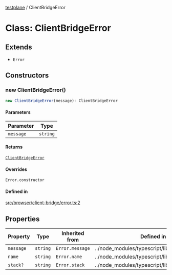 [testplane](../README.mdx) / ClientBridgeError

# Class: ClientBridgeError

## Extends

- `Error`

## Constructors

### new ClientBridgeError()

```ts
new ClientBridgeError(message): ClientBridgeError
```

#### Parameters

| Parameter | Type |
| ------ | ------ |
| `message` | `string` |

#### Returns

[`ClientBridgeError`](ClientBridgeError.mdx)

#### Overrides

`Error.constructor`

#### Defined in

[src/browser/client-bridge/error.ts:2](https://github.com/gemini-testing/testplane/blob/57d0b182c37e21d8bdf52acbb137a028841767af/src/browser/client-bridge/error.ts#L2)

## Properties

| Property | Type | Inherited from | Defined in |
| ------ | ------ | ------ | ------ |
| `message` | `string` | `Error.message` | ../node\_modules/typescript/lib/lib.es5.d.ts:1077 |
| `name` | `string` | `Error.name` | ../node\_modules/typescript/lib/lib.es5.d.ts:1076 |
| `stack?` | `string` | `Error.stack` | ../node\_modules/typescript/lib/lib.es5.d.ts:1078 |
